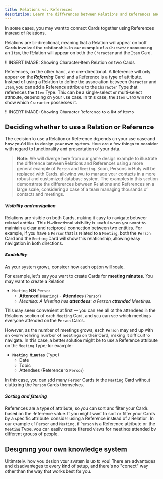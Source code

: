 ```yaml
---
title: Relations vs. References
description: Learn the differences between Relations and References and best use cases for each.
---
```


In some cases, you may want to connect Cards together using References instead of Relations.

Relations are bi-directional, meaning that a Relation will appear on both Cards involved the relationship. In our example of a `Character` possessing an `Item`, the Relation will appear on both the `Character` and the `Item` Card.

!! INSERT IMAGE: Showing Character-Item Relation on two Cards

References, on the other hand, are one-directional. A Reference will only appear on the ***Referring*** Card, and a Reference is a type of attribute. Instead of using a Relation to define the association between `Character` and `Item`, you can add a Reference attribute to the `Character` Type that references the `Item` Type. This can be a single-select or multi-select attribute, depending on your use case. In this case, the `Item` Card will not show which `Character` possesses it.

!! INSERT IMAGE: Showing Character Reference to a list of Items

## Deciding whether to use a Relation or Reference

The decision to use a Relation or Reference depends on your use case and how you'd like to design your own system. Here are a few things to consider with regard to functionality and presentation of your data.

> **Note:** We will diverge here from our game design example to illustrate the difference between Relations and References using a more general example of `Person` and `Meeting`. Soon, Persons in Huly will be replaced with Cards, allowing you to manage your contacts in a more robust and customized database system. The examples in this section demonstrate the differences between Relations and References on a large scale, considering a case of a team managing thousands of contacts and meetings.

##### Visibility and navigation

Relations are visible on both Cards, making it easy to navigate between related entities. This bi-directional visibility is useful when you want to maintain a clear and reciprocal connection between two entities. For example, if you have a `Person` that is related to a `Meeting`, both the `Person` Card and the `Meeting` Card will show this relationship, allowing easy navigation in both directions.

##### Scalability

As your system grows, consider how each option will scale. 

For example, let's say you want to create Cards for **meeting minutes**. You may want to create a Relation:

- `Meeting` N:N `Person`
  * **Attended** (`Meeting`) - **Attendees** (`Person`)
  * *Meaning: A Meeting has **attendees**; a Person **attended** Meetings.*

This may seem convenient at first — you can see all of the attendees in the Relations section of each `Meeting` Card, and you can see which meetings everyone attended on the `Person` Cards.

However, as the number of meetings grows, each `Person` may end up with an overwhelming number of meetings on their Card, making it difficult to navigate. In this case, a better solution might be to use a Reference attribute on the `Meeting` Type; for example:

- **`Meeting Minutes`** (Type)
  - Date
  - Topic
  - Attendees (Reference to `Person`)

In this case, you can add many `Person` Cards to the `Meeting` Card without cluttering the `Person` Cards themselves.

##### Sorting and filtering

References are a type of attribute, so you can sort and filter your Cards based on the Reference value. If you might want to sort or filter your Cards by a specific attribute, consider using a Reference instead of a Relation. In our example of `Person` and `Meeting`, if `Person` is a Reference attribute on the `Meeting` Type, you can easily create filtered views for meetings attended by different groups of people.

## Designing your own knowledge system

Ultimately, how you design your system is up to you! There are advantages and disadvanteges to every kind of setup, and there's no "correct" way other than the way that works best for you.
